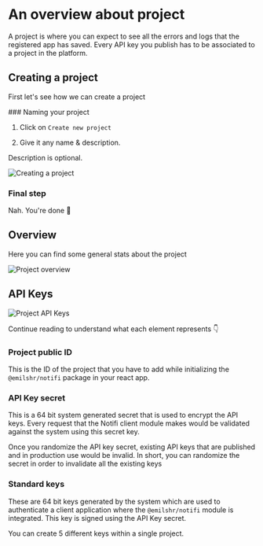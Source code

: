 # An overview about project

A project is where you can expect to see all the errors and logs that the registered app has saved. Every API key you publish has to be associated to a project in the platform.

## Creating a project

First let's see how we can create a project


<Steps>
### Naming your project

1. Click on `Create new project`

2. Give it any name & description.

<Callout type="info">Description is optional.</Callout>

![Creating a project](../../screenshots/create-project.gif)

### Final step

Nah. You're done 🎊

</Steps>

## Overview

Here you can find some general stats about the project

![Project overview](../../screenshots/project-overview.png)

## API Keys

![Project API Keys](../../screenshots/api-keys.png)

<Callout type="info">
  Continue reading to understand what each element represents 👇
</Callout>

### Project public ID

This is the ID of the project that you have to add while initializing the `@emilshr/notifi` package in your react app.

### API Key secret

This is a 64 bit system generated secret that is used to encrypt the API keys. Every request that the Notifi client module makes would be validated against the system using this secret key.

<Callout type="warning">
  Once you randomize the API key secret, existing API keys that are published
  and in production use would be invalid. In short, you can randomize the secret
  in order to invalidate all the existing keys
</Callout>

### Standard keys

These are 64 bit keys generated by the system which are used to authenticate a client application where the `@emilshr/notifi` module is integrated. This key is signed using the API Key secret.

<Callout type="info">
  You can create 5 different keys within a single project.
</Callout>
